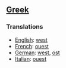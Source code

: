 ==[[Greek]]==

===Translations===

*[[English]]: [[west]]
*[[French]]: [[ouest]]
*[[German]]: [[west]], [[ost]]
*[[Italian]]: [[ouest]]